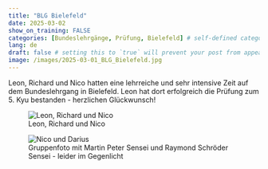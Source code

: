 ---
title: "BLG Bielefeld"
date: 2025-03-02
show_on_training: FALSE
categories: [Bundeslehrgänge, Prüfung, Bielefeld] # self-defined categories
lang: de
draft: false # setting this to `true` will prevent your post from appearing on your listing page until you're ready!
image: /images/2025-03-01_BLG_Bielefeld.jpg
---

Leon, Richard und Nico hatten eine lehrreiche und sehr intensive Zeit auf dem Bundeslehrgang in Bielefeld. Leon hat dort erfolgreich die Prüfung zum 5. Kyu bestanden - herzlichen Glückwunsch!

![Leon, Richard und Nico](/images/2025-03-01_BLG_Bielefeld.jpg)

![Gruppenfoto mit Martin Peter Sensei und Raymond Schröder Sensei - leider im Gegenlicht](/images/2025-03-01_BLG_Bielefeld_Gruppenfoto.jpeg){alt="Nico und Darius"}
